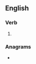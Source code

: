 ==English==

===Verb===
{{head|en|verb form}}

# {{en-third-person singular of|contuse}}

===Anagrams===
* {{l|en|countess}}